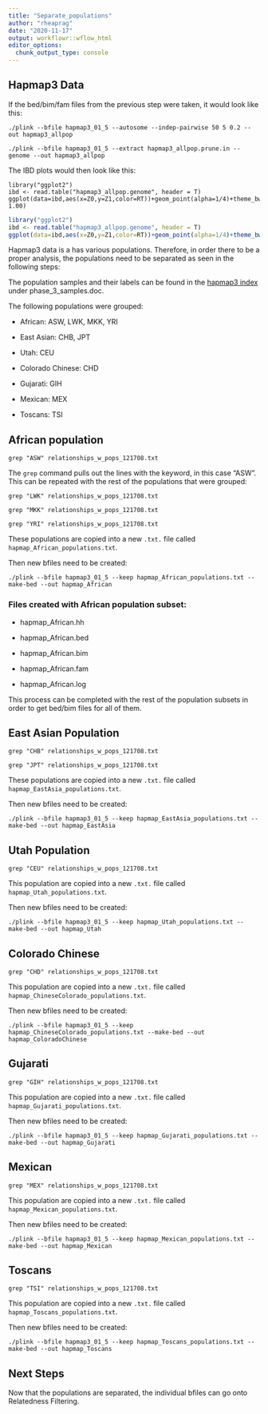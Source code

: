 ```yaml
---
title: "Separate_populations"
author: "rheaprag"
date: "2020-11-17"
output: workflowr::wflow_html
editor_options:
  chunk_output_type: console
---
```

## Hapmap3 Data 
If the bed/bim/fam files from the previous step were taken, it would look like this:

```{}
./plink --bfile hapmap3_01_5 --autosome --indep-pairwise 50 5 0.2 --out hapmap3_allpop
```

```{}
./plink --bfile hapmap3_01_5 --extract hapmap3_allpop.prune.in --genome --out hapmap3_allpop
```

The IBD plots would then look like this:
```{}
library("ggplot2")
ibd <- read.table("hapmap3_allpop.genome", header = T)
ggplot(data=ibd,aes(x=Z0,y=Z1,color=RT))+geom_point(alpha=1/4)+theme_bw()+ylim(0.00, 1.00)
```

```r
library("ggplot2")
ibd <- read.table("hapmap3_allpop.genome", header = T)
ggplot(data=ibd,aes(x=Z0,y=Z1,color=RT))+geom_point(alpha=1/4)+theme_bw()+xlim(0.00, 1.00)+ylim(0.00, 1.00)
```

Hapmap3 data is a has various populations. Therefore, in order there to be a proper analysis, the populations need to be separated as seen in the following steps:

The population samples and their labels can be found in the [hapmap3 index](ftp://ftp.ncbi.nlm.nih.gov/hapmap/genotypes/hapmap3/plink_format/draft_2) under phase_3_samples.doc. 

The following populations were grouped:

* African: ASW, LWK, MKK, YRI

* East Asian: CHB, JPT

* Utah: CEU

* Colorado Chinese: CHD

* Gujarati: GIH

* Mexican: MEX

* Toscans: TSI

## African population

```{}
grep "ASW" relationships_w_pops_121708.txt
```

The `grep` command pulls out the lines with the keyword, in this case "ASW". This can be repeated with the rest of the populations that were grouped:

```{}
grep "LWK" relationships_w_pops_121708.txt
```
```{}
grep "MKK" relationships_w_pops_121708.txt
```
```{}
grep "YRI" relationships_w_pops_121708.txt
```

These populations are copied into a new `.txt.` file called `hapmap_African_populations.txt`. 

Then new bfiles need to be created:

```{}
./plink --bfile hapmap3_01_5 --keep hapmap_African_populations.txt --make-bed --out hapmap_African
```

### Files created with African population subset:

* hapmap_African.hh

* hapmap_African.bed

* hapmap_African.bim

* hapmap_African.fam

* hapmap_African.log

This process can be completed with the rest of the population subsets in order to get bed/bim files for all of them.

## East Asian Population

```{}
grep "CHB" relationships_w_pops_121708.txt
```

```{}
grep "JPT" relationships_w_pops_121708.txt
```

These populations are copied into a new `.txt.` file called `hapmap_EastAsia_populations.txt`. 

Then new bfiles need to be created:

```{}
./plink --bfile hapmap3_01_5 --keep hapmap_EastAsia_populations.txt --make-bed --out hapmap_EastAsia
```

## Utah Population

```{}
grep "CEU" relationships_w_pops_121708.txt
```

This population are copied into a new `.txt.` file called `hapmap_Utah_populations.txt`. 

Then new bfiles need to be created:

```{}
./plink --bfile hapmap3_01_5 --keep hapmap_Utah_populations.txt --make-bed --out hapmap_Utah
```

## Colorado Chinese

```{}
grep "CHD" relationships_w_pops_121708.txt
```

This population are copied into a new `.txt.` file called `hapmap_ChineseColorado_populations.txt`. 

Then new bfiles need to be created:

```{}
./plink --bfile hapmap3_01_5 --keep hapmap_ChineseColorado_populations.txt --make-bed --out hapmap_ColoradoChinese
```

## Gujarati

```{}
grep "GIH" relationships_w_pops_121708.txt
```

This population are copied into a new `.txt.` file called `hapmap_Gujarati_populations.txt`. 

Then new bfiles need to be created:

```{}
./plink --bfile hapmap3_01_5 --keep hapmap_Gujarati_populations.txt --make-bed --out hapmap_Gujarati
```

## Mexican

```{}
grep "MEX" relationships_w_pops_121708.txt
```

This population are copied into a new `.txt.` file called `hapmap_Mexican_populations.txt`. 

Then new bfiles need to be created:

```{}
./plink --bfile hapmap3_01_5 --keep hapmap_Mexican_populations.txt --make-bed --out hapmap_Mexican
```

## Toscans

```{}
grep "TSI" relationships_w_pops_121708.txt
```

This population are copied into a new `.txt.` file called `hapmap_Toscans_populations.txt`. 

Then new bfiles need to be created:

```{}
./plink --bfile hapmap3_01_5 --keep hapmap_Toscans_populations.txt --make-bed --out hapmap_Toscans
```

## Next Steps
Now that the populations are separated, the individual bfiles can go onto Relatedness Filtering.


